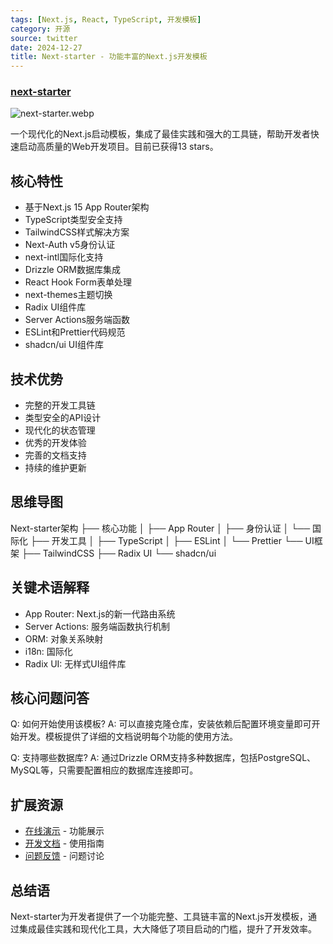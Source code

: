 ```yaml
---
tags: [Next.js, React, TypeScript, 开发模板]
category: 开源
source: twitter
date: 2024-12-27
title: Next-starter - 功能丰富的Next.js开发模板
---
```


### [next-starter](https://github.com/Przeblysk/next-starter)

![next-starter.webp](https://img.mengpeng.tech/i/2024/12/27/676e34b329fdf.webp)

一个现代化的Next.js启动模板，集成了最佳实践和强大的工具链，帮助开发者快速启动高质量的Web开发项目。目前已获得13 stars。

## 核心特性

- 基于Next.js 15 App Router架构
- TypeScript类型安全支持
- TailwindCSS样式解决方案
- Next-Auth v5身份认证
- next-intl国际化支持
- Drizzle ORM数据库集成
- React Hook Form表单处理
- next-themes主题切换
- Radix UI组件库
- Server Actions服务端函数
- ESLint和Prettier代码规范
- shadcn/ui UI组件库

## 技术优势

- 完整的开发工具链
- 类型安全的API设计
- 现代化的状态管理
- 优秀的开发体验
- 完善的文档支持
- 持续的维护更新

## 思维导图
Next-starter架构
├── 核心功能
│   ├── App Router
│   ├── 身份认证
│   └── 国际化
├── 开发工具
│   ├── TypeScript
│   ├── ESLint
│   └── Prettier
└── UI框架
    ├── TailwindCSS
    ├── Radix UI
    └── shadcn/ui

## 关键术语解释

- App Router: Next.js的新一代路由系统
- Server Actions: 服务端函数执行机制
- ORM: 对象关系映射
- i18n: 国际化
- Radix UI: 无样式UI组件库

## 核心问题问答

Q: 如何开始使用该模板?
A: 可以直接克隆仓库，安装依赖后配置环境变量即可开始开发。模板提供了详细的文档说明每个功能的使用方法。

Q: 支持哪些数据库?
A: 通过Drizzle ORM支持多种数据库，包括PostgreSQL、MySQL等，只需要配置相应的数据库连接即可。

## 扩展资源

- [在线演示](https://next-starter.przeblysk.com) - 功能展示
- [开发文档](https://github.com/Przeblysk/next-starter/wiki) - 使用指南
- [问题反馈](https://github.com/Przeblysk/next-starter/issues) - 问题讨论

## 总结语

Next-starter为开发者提供了一个功能完整、工具链丰富的Next.js开发模板，通过集成最佳实践和现代化工具，大大降低了项目启动的门槛，提升了开发效率。 